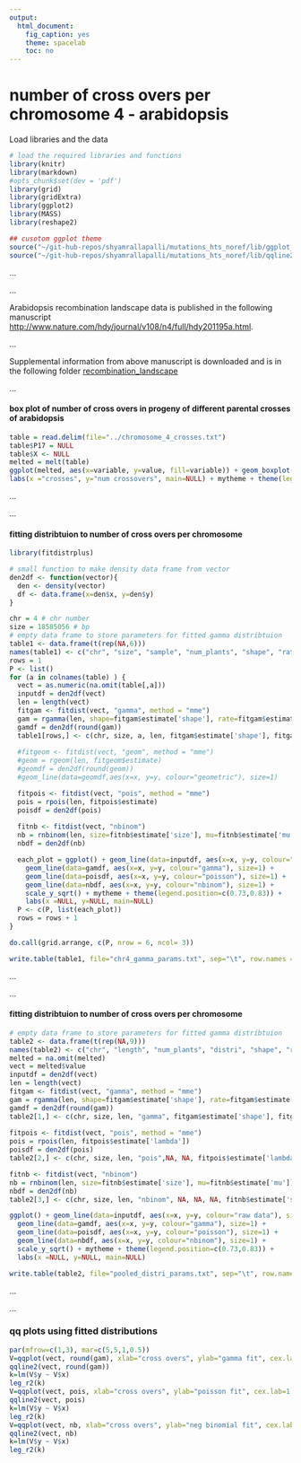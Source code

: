 ```yaml
---
output:
  html_document:
    fig_caption: yes
    theme: spacelab
    toc: no
---
```

# **number of cross overs per chromosome 4 - arabidopsis**

Load libraries and the data
```r
# load the required libraries and functions
library(knitr)
library(markdown)
#opts_chunk$set(dev = 'pdf')
library(grid)
library(gridExtra)
library(ggplot2)
library(MASS)
library(reshape2)

## cusotom ggplot theme
source("~/git-hub-repos/shyamrallapalli/mutations_hts_noref/lib/ggplot_theme.R")
source("~/git-hub-repos/shyamrallapalli/mutations_hts_noref/lib/qqline2.R")

```

...     

...  		

Arabidopsis recombination landscape data is published in the following manuscript   
[http://www.nature.com/hdy/journal/v108/n4/full/hdy201195a.html](http://www.nature.com/hdy/journal/v108/n4/full/hdy201195a.html).

...

Supplemental information from above manuscript is downloaded and is in the following folder [recombination_landscape](../recombination_landscape)

...

#### box plot of number of cross overs in progeny of different parental crosses of arabidopsis

```r
table = read.delim(file="../chromosome_4_crosses.txt")
table$P17 = NULL
table$X <- NULL
melted = melt(table)
ggplot(melted, aes(x=variable, y=value, fill=variable)) + geom_boxplot() +
labs(x ="crosses", y="num crossovers", main=NULL) + mytheme + theme(legend.position="none")

```


...


...


#### fitting distribtuion to number of cross overs per chromosome

```r
library(fitdistrplus)

# small function to make density data frame from vector
den2df <- function(vector){
  den <- density(vector)
  df <- data.frame(x=den$x, y=den$y)
}

chr = 4 # chr number
size = 18585056 # bp
# empty data frame to store parameters for fitted gamma distribtuion
table1 <- data.frame(t(rep(NA,6)))
names(table1) <- c("chr", "size", "sample", "num_plants", "shape", "rate")
rows = 1
P <- list()
for (a in colnames(table) ) {
  vect = as.numeric(na.omit(table[,a]))
  inputdf = den2df(vect)
  len = length(vect)
  fitgam <- fitdist(vect, "gamma", method = "mme")
  gam = rgamma(len, shape=fitgam$estimate['shape'], rate=fitgam$estimate['rate'])
  gamdf = den2df(round(gam))
  table1[rows,] <- c(chr, size, a, len, fitgam$estimate['shape'], fitgam$estimate['rate'])
  
  #fitgeom <- fitdist(vect, "geom", method = "mme")
  #geom = rgeom(len, fitgeom$estimate)
  #geomdf = den2df(round(geom))
  #geom_line(data=geomdf,aes(x=x, y=y, colour="geometric"), size=1)

  fitpois <- fitdist(vect, "pois", method = "mme")
  pois = rpois(len, fitpois$estimate)
  poisdf = den2df(pois)
  
  fitnb <- fitdist(vect, "nbinom")
  nb = rnbinom(len, size=fitnb$estimate['size'], mu=fitnb$estimate['mu'])
  nbdf = den2df(nb)

  each_plot = ggplot() + geom_line(data=inputdf, aes(x=x, y=y, colour="raw data"), size=1) +
    geom_line(data=gamdf, aes(x=x, y=y, colour="gamma"), size=1) +
    geom_line(data=poisdf, aes(x=x, y=y, colour="poisson"), size=1) +
    geom_line(data=nbdf, aes(x=x, y=y, colour="nbinom"), size=1) +
    scale_y_sqrt() + mytheme + theme(legend.position=c(0.73,0.83)) +
    labs(x =NULL, y=NULL, main=NULL)
  P <- c(P, list(each_plot))
  rows = rows + 1
}

do.call(grid.arrange, c(P, nrow = 6, ncol= 3))

write.table(table1, file="chr4_gamma_params.txt", sep="\t", row.names = FALSE, quote=FALSE)
```


...


...


#### fitting distribtuion to number of cross overs per chromosome

```r

# empty data frame to store parameters for fitted gamma distribtuion
table2 <- data.frame(t(rep(NA,9)))
names(table2) <- c("chr", "length", "num_plants", "distri", "shape", "rate", "lambda", "size", "mu")
melted = na.omit(melted)
vect = melted$value
inputdf = den2df(vect)
len = length(vect)
fitgam <- fitdist(vect, "gamma", method = "mme")
gam = rgamma(len, shape=fitgam$estimate['shape'], rate=fitgam$estimate['rate'])
gamdf = den2df(round(gam))
table2[1,] <- c(chr, size, len, "gamma", fitgam$estimate['shape'], fitgam$estimate['rate'], NA, NA, NA)
  
fitpois <- fitdist(vect, "pois", method = "mme")
pois = rpois(len, fitpois$estimate['lambda'])
poisdf = den2df(pois)
table2[2,] <- c(chr, size, len, "pois",NA, NA, fitpois$estimate['lambda'], NA, NA)

fitnb <- fitdist(vect, "nbinom")
nb = rnbinom(len, size=fitnb$estimate['size'], mu=fitnb$estimate['mu'])
nbdf = den2df(nb)
table2[3,] <- c(chr, size, len, "nbinom", NA, NA, NA, fitnb$estimate['size'], fitnb$estimate['mu'])

ggplot() + geom_line(data=inputdf, aes(x=x, y=y, colour="raw data"), size=1) +
  geom_line(data=gamdf, aes(x=x, y=y, colour="gamma"), size=1) +
  geom_line(data=poisdf, aes(x=x, y=y, colour="poisson"), size=1) +
  geom_line(data=nbdf, aes(x=x, y=y, colour="nbinom"), size=1) +
  scale_y_sqrt() + mytheme + theme(legend.position=c(0.73,0.83)) +
  labs(x =NULL, y=NULL, main=NULL)

write.table(table2, file="pooled_distri_params.txt", sep="\t", row.names = FALSE, quote=FALSE, append = TRUE, col.names = FALSE)
```


...


...


### qq plots using fitted distributions

```r

par(mfrow=c(1,3), mar=c(5,5,1,0.5))
V=qqplot(vect, round(gam), xlab="cross overs", ylab="gamma fit", cex.lab=1.5, cex.axis=1.5)
qqline2(vect, round(gam))
k=lm(V$y ~ V$x)
leg_r2(k)
V=qqplot(vect, pois, xlab="cross overs", ylab="poisson fit", cex.lab=1.5, cex.axis=1.5)
qqline2(vect, pois)
k=lm(V$y ~ V$x)
leg_r2(k)
V=qqplot(vect, nb, xlab="cross overs", ylab="neg binomial fit", cex.lab=1.5, cex.axis=1.5)
qqline2(vect, nb)
k=lm(V$y ~ V$x)
leg_r2(k)

```




